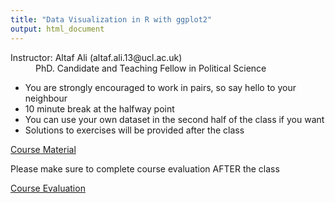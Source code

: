```yaml
---
title: "Data Visualization in R with ggplot2"
output: html_document
---
```


Instructor: Altaf Ali (altaf.ali.13@ucl.ac.uk)
:   PhD. Candidate and Teaching Fellow in Political Science

- You are strongly encouraged to work in pairs, so say hello to your neighbour
- 10 minute break at the halfway point
- You can use your own dataset in the second half of the class if you want
- Solutions to exercises will be provided after the class

[Course Material](https://altaf-ali.github.io/ggplot_tutorial)

Please make sure to complete course evaluation AFTER the class

[Course Evaluation](http://tinyurl.com/Rdata07122016)

